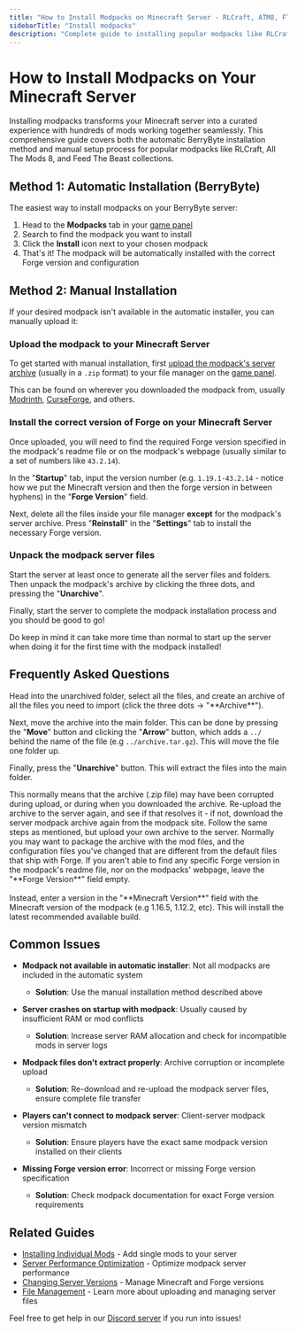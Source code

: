 ---
title: "How to Install Modpacks on Minecraft Server - RLCraft, ATM8, FTB Setup Guide"
sidebarTitle: "Install modpacks"
description: "Complete guide to installing popular modpacks like RLCraft, All The Mods 8, and FTB on your Minecraft server. Learn how to upload modpack files, configure Forge versions, and troubleshoot common installation issues."
---

# How to Install Modpacks on Your Minecraft Server

Installing modpacks transforms your Minecraft server into a curated experience with hundreds of mods working together seamlessly. This comprehensive guide covers both the automatic BerryByte installation method and manual setup process for popular modpacks like RLCraft, All The Mods 8, and Feed The Beast collections.

## Method 1: Automatic Installation (BerryByte)

The easiest way to install modpacks on your BerryByte server:

1. Head to the **Modpacks** tab in your [game panel](https://game.berrybyte.net)
2. Search to find the modpack you want to install
3. Click the **Install** icon next to your chosen modpack
4. That's it! The modpack will be automatically installed with the correct Forge version and configuration

## Method 2: Manual Installation

If your desired modpack isn't available in the automatic installer, you can manually upload it:

### Upload the modpack to your Minecraft Server

To get started with manual installation, first [upload the modpack's server archive](../lime/importing-files) (usually in a `.zip` format) to your file manager on the [game panel](https://game.berrybyte.net).

This can be found on wherever you downloaded the modpack from, usually [Modrinth](https://modrinth.com), [CurseForge](https://curseforge.com), and others.

### Install the correct version of Forge on your Minecraft Server

Once uploaded, you will need to find the required Forge version specified in the modpack's readme file or on the modpack's webpage (usually similar to a set of numbers like `43.2.14`).

In the "**Startup**" tab, input the version number (e.g. `1.19.1-43.2.14` - notice how we put the Minecraft version and then the forge version in between hyphens) in the "**Forge Version**" field. 

Next, delete all the files inside your file manager **except** for the modpack's server archive. Press "**Reinstall**" in the "**Settings**" tab to install the necessary Forge version.

### Unpack the modpack server files

Start the server at least once to generate all the server files and folders. Then unpack the modpack's archive by clicking the three dots, and pressing the "**Unarchive**". 

Finally, start the server to complete the modpack installation process and you should be good to go!

<Note>Do keep in mind it can take more time than normal to start up the server when doing it for the first time with the modpack installed!</Note>

## Frequently Asked Questions

<Accordion title="Unarchiving the .zip/archive unpacks a folder instead of the files">
Head into the unarchived folder, select all the files, and create an archive of all the files you need to import (click the three dots -> "**Archive**"). 

Next, move the archive into the main folder. This can be done by pressing the "**Move**" button and clicking the "**Arrow**" button, which adds a `../` behind the name of the file (e.g `../archive.tar.gz`). This will move the file one folder up.

Finally, press the "**Unarchive**" button. This will extract the files into the main folder.
</Accordion>

<Accordion title="When I click on the three-dots, I don't see any unarchive button">
This normally means that the archive (.zip file) may have been corrupted during upload, or during when you downloaded the archive. Re-upload the archive to the server again, and see if that resolves it - if not, download the server modpack archive again from the modpack site.
</Accordion>

<Accordion title="How do I upload my own custom modpack to the server?">
Follow the same steps as mentioned, but upload your own archive to the server. Normally you may want to package the archive with the mod files, and the configuration files you've changed that are different from the default files that ship with Forge.
</Accordion>

<Accordion title="I don't see any specific Forge version specified for the modpack">
If you aren't able to find any specific Forge version in the modpack's readme file, nor on the modpacks' webpage, leave the "**Forge Version**" field empty. <br/> <br/> Instead, enter a version in the "**Minecraft Version**" field with the Minecraft version of the modpack (e.g 1.16.5, 1.12.2, etc). This will install the latest recommended available build.
</Accordion>


## Common Issues

- **Modpack not available in automatic installer**: Not all modpacks are included in the automatic system
  - **Solution**: Use the manual installation method described above

- **Server crashes on startup with modpack**: Usually caused by insufficient RAM or mod conflicts
  - **Solution**: Increase server RAM allocation and check for incompatible mods in server logs

- **Modpack files don't extract properly**: Archive corruption or incomplete upload
  - **Solution**: Re-download and re-upload the modpack server files, ensure complete file transfer

- **Players can't connect to modpack server**: Client-server modpack version mismatch
  - **Solution**: Ensure players have the exact same modpack version installed on their clients

- **Missing Forge version error**: Incorrect or missing Forge version specification
  - **Solution**: Check modpack documentation for exact Forge version requirements

## Related Guides

- [Installing Individual Mods](/games/minecraft/installing-mods) - Add single mods to your server
- [Server Performance Optimization](/games/minecraft/aikars-flags) - Optimize modpack server performance
- [Changing Server Versions](/games/minecraft/changing-versions) - Manage Minecraft and Forge versions
- [File Management](/panel/importing-files) - Learn more about uploading and managing server files

Feel free to get help in our [Discord server](https://berrybyte.net/discord) if you run into issues!